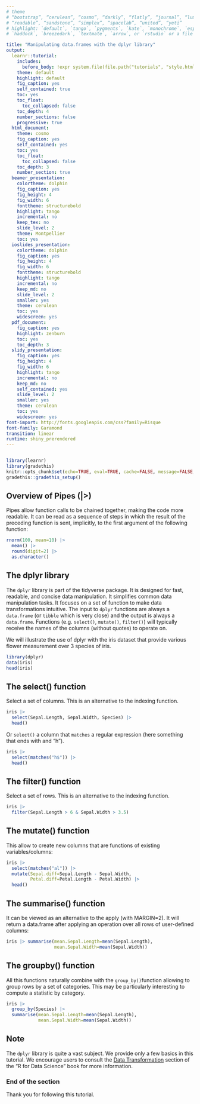 ```yaml
---
# theme
# “bootstrap”, “cerulean”, “cosmo”, “darkly”, “flatly”, “journal”, “lumen”, “paper”, 
# “readable”, “sandstone”, “simplex”, “spacelab”, “united”, “yeti”
# highlight: `default`, `tango`, `pygments`, `kate`, `monochrome`, `espresso`, `zenburn`, 
# `haddock`, `breezedark`, `textmate`, `arrow`, or `rstudio` or a file with extension `.theme`.

title: "Manipulating data.frames with the dplyr library"
output:
  learnr::tutorial:
    includes:
      before_body: !expr system.file(file.path("tutorials", "style.html"),package="rtrainer")
    theme: default
    highlight: default
    fig_caption: yes
    self_contained: true
    toc: yes
    toc_float: 
      toc_collapsed: false
    toc_depth: 4
    number_sections: false
    progressive: true
  html_document:
    theme: cosmo
    fig_caption: yes
    self_contained: yes
    toc: yes
    toc_float: 
      toc_collapsed: false
    toc_depth: 3
    number_section: true
  beamer_presentation:
    colortheme: dolphin
    fig_caption: yes
    fig_height: 4
    fig_width: 6
    fonttheme: structurebold
    highlight: tango
    incremental: no
    keep_tex: no
    slide_level: 2
    theme: Montpellier
    toc: yes
  ioslides_presentation:
    colortheme: dolphin
    fig_caption: yes
    fig_height: 4
    fig_width: 6
    fonttheme: structurebold
    highlight: tango
    incremental: no
    keep_md: no
    slide_level: 2
    smaller: yes
    theme: cerulean
    toc: yes
    widescreen: yes
  pdf_document:
    fig_caption: yes
    highlight: zenburn
    toc: yes
    toc_depth: 3
  slidy_presentation:
    fig_caption: yes
    fig_height: 4
    fig_width: 6
    highlight: tango
    incremental: no
    keep_md: no
    self_contained: yes
    slide_level: 2
    smaller: yes
    theme: cerulean
    toc: yes
    widescreen: yes
font-import: http://fonts.googleapis.com/css?family=Risque
font-family: Garamond
transition: linear
runtime: shiny_prerendered
---
```


<!--  
Here the parameters about the documents.
https://www.rstudio.com/wp-content/uploads/2015/03/rmarkdown-reference.pdf 
--> 


```css

```

<script language="JavaScript" type="text/javascript">
          
          function sizeTbl2(h,i) {
          var tbl = document.getElementById("section-" + i);
          tbl.style.display = h;
          }

</script>



<style>
.exo {
  border-radius: 5px;
  margin-top: 5px;
  margin-bottom: 5px;
  padding-top: 5px;
  padding-bottom: 5px;
  padding-left: 5px;
  padding-right: 5px;
  background-color: #fcede3;
  color: rgb(51, 51,153);
}
.tips {
       padding-top: 5px;
       padding-bottom: 5px;
       padding-left: 5px;
       padding-right: 5px;
       border: 1px dashed #2f6fab;
       background-color: #EEFFEE;
}
.solution {
            margin-top: 5px;
            margin-bottom: 5px;
            padding-top: 5px;
            padding-bottom: 5px;
            padding-left: 5px;
            padding-right: 5px;
            border: 1px dashed #FFFFFF;
            background-color: #EEEEFF;
            color: #0000BB;
            font-size: 11px;
}
</style>


```r
library(learnr)
library(gradethis)
knitr::opts_chunk$set(echo=TRUE, eval=TRUE, cache=FALSE, message=FALSE, warning=FALSE, comment="")
gradethis::gradethis_setup()
```

## Overview of Pipes (|>)

Pipes allow function calls to be chained together, making the code more readable. It can be read as a sequence of steps in which the result of the preceding function is sent, implicitly, to the first argument of the following function:

```r
rnorm(100, mean=10) |> 
  mean() |> 
  round(digit=2) |> 
  as.character()
```


## The dplyr library

The `dplyr` library is part of the tidyverse package. It is designed for fast, readable, and concise data manipulation. It simplifies common data manipulation tasks. It focuses on a set of function to make data transformations intuitive. The input to `dplyr` functions are always a `data.frame` (or `tibble` which is very close) and the output is always a `data.frame`. Functions (e.g. `select()`, `mutate()`, `filter()`) will typically receive the names of the columns (without quotes) to operate on.

We will illustrate the use of dplyr with the iris dataset that provide various flower measurement over 3 species of iris. 

```r
library(dplyr)
data(iris) 
head(iris)
```


## The select() function

Select a set of columns. This is an alternative to the indexing function.

```r
iris |> 
  select(Sepal.Length, Sepal.Width, Species) |> 
  head()
```

Or `select()` a column that `matches` a regular expression (here something that ends with and "h"). 

```r
iris |> 
  select(matches("h$")) |> 
  head()
```

## The filter() function

Select a set of rows. This is an alternative to the indexing function.

```r
iris |> 
  filter(Sepal.Length > 6 & Sepal.Width > 3.5)
```

## The mutate() function

This allow to create new columns that are functions of existing variables/columns:

```r
iris |> 
  select(matches("al")) |> 
  mutate(Sepal.diff=Sepal.Length - Sepal.Width,
         Petal.diff=Petal.Length - Petal.Width) |>
  head()
```


## The summarise() function

It can be viewed as an alternative to the apply (with MARGIN=2). It will return a data.frame after applying an operation over all rows of user-defined columns:

```r
iris |> summarise(mean.Sepal.Length=mean(Sepal.Length), 
                  mean.Sepal.Width=mean(Sepal.Width))
```

## The groupby() function

All this functions naturally combine with the `group_by()`function allowing to group rows by a set of categories. This may be particularly interesting to compute a statistic by category.

```r
iris |> 
  group_by(Species) |> 
  summarise(mean.Sepal.Length=mean(Sepal.Length), 
            mean.Sepal.Width=mean(Sepal.Width))
```

## Note

The `dplyr` library is quite a vast subject. We provide only a few basics in this tutorial. We encourage users to consult the [Data Transformation](https://r4ds.hadley.nz/data-transform) section of the “R for Data Science” book for more information.

### End of the section

Thank you for following this tutorial.

